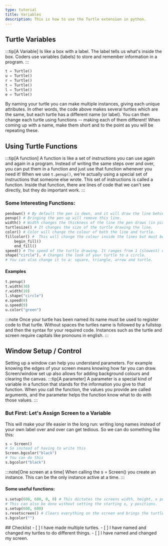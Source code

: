 ```yaml
---
type: tutorial
title: Variables
description: This is how to use the Turtle extension in python.
---
```




## Turtle Variables

:::tip[A Variable]
Is  like a box with a label. The label tells us what's inside the box.
Coders use variables (labels) to store and remember information in a program.
:::

``` python
t = Turtle()
u = Turtle()
r = Turtle()
t = Turtle()
l = Turtle()
e = Turtle()
```

By naming your turtle you can make multiple instances, giving each unique attributes.
In other words, the code above makes several turtles which are the same, but each turtle has a different name (or label).
You can then change each turtle using functions -- making each of them different!
When coming up with a name, make them short and to the point as you will be repeating these.


## Using Turtle Functions
:::tip[A function]
A function is like a set of instructions you can use again and again in a program.
Instead of writing the same steps over and over, you can put them in a function and just use that
function whenever you need it!
When we use `t.penup()`, we're actually using a special set of instructions that someone else wrote. 
This set of instructions is called a function. Inside that function, there are lines of code that we can't
 see directly, but they do important work.
:::


### Some Interesting Functions:
```python
pendown() # By default the pen is down, and it will draw the line behind the turtle.
penup() # Bringing the pen up will remove this line.
width() # Width changes the thickness of the line the pen draws (in pixels).
turtlesize() # It changes the size of the turtle drawing the line.
color() # Color will change the colour of both the line and turtle.
fillcolor() #  This will change the colour inside the lines but must be used with:
    begin_fill()
    end_fill()
speed() # The speed of the turtle drawing. It ranges from 1 (slowest) up to 10 (which you can write as 0).
shape("circle"). # Changes the look of your turtle to a circle. 
# You can also change it to a: square, triangle, arrow and turtle.
```
#### Examples

``` python
t.penup()
t.width(30)
r.width(10)
l.shape("circle")
e.speed(0)
u.speed(9)
u.color("green")
```

:::note
Once your turtle has been named its name must be used to register code to that turtle.
Without spaces the turtles name is followed by a fullstop and then the syntax for your required code.
Instances such as the turtle and screen require capitals like pronouns in english.
:::

## Window Setup / Control
Setting up a window can help you understand parameters.
For example knowing the edges of your screen means knowing how far you can draw.
Screen/window set up also allows for adding background colours and clearing the canvas.
:::tip[A parameter]
A parameter is a special kind of variable in a function that stands for the information you give to that function.
When you call the function, the values you provide are called arguments, and the parameter helps the function
know what to do with those values.
:::

### But First: Let's Assign Screen to a Variable

This will make your life easier in the long run: writing long names instead of your own label over and over can get tedious.
So we can do something like this:
```python
s = Screen()
# So instead of having to write this
Screen.bgcolor("black")
# You can do this
s.bgcolor("black")
```
:::note[One screen at a time]
When calling the s = Screen() you create an instance. This can be the only instance active at a time.
:::

#### Some useful functions:
```python
s.setup(600, 600, 0, 0) # This dictates the screens width, height, x position and y position.
# This can also be done without setting the starting x, y positions.
s.setup(600, 600)
s.resetscreen() # Clears everything on the screen and brings the turtle back to its starting position.
s.bgcolor("")
```

<Box>
## Checklist

<Checklist>
- [ ] I have made multiple turtles.
- [ ] I have named and changed my turtles to do different things.
- [ ] I have named and changed my screen.
</Checklist>
</Box>